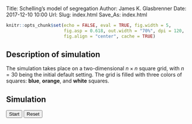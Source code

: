 Title: Schelling's model of segregation
Author: James K. Glasbrenner
Date: 2017-12-10 10:00
Url:
Slug: index.html
Save_As: index.html

```r
knitr::opts_chunk$set(echo = FALSE, eval = TRUE, fig.width = 5,
                      fig.asp = 0.618, out.width = "70%", dpi = 120,
                      fig.align = "center", cache = TRUE)
```

## Description of simulation

The simulation takes place on a two-dimensional $n \times n$ square grid, with $n = 30$ being the initial default setting.
The grid is filled with three colors of squares: [**blue**]{.tableau-blue-text}, [**orange**]{.tableau-orange-text}, and **white** squares.

## Simulation

<div class="visualization browser-default">
<div class="simulation" id='schellingModel'></div>

<div class="noUiSlider controls">
<div class="simButton">
<button id="startPauseButton">Start</button>
<button id="resetButton">Reset</button>
</div>
<div class="simSlider">
<div id='tolerance'></div>
<span class="widget-val" id="toleranceValue"></span>
</div>
<div class="simSlider">
<div id='fractionEmpty'></div>
<span class="widget-val" id="fractionEmptyValue"></span>
</div>
<div class="simSlider">
<div id='gridSize'></div>
<span class="widget-val" id="gridSizeValue"></span>
</div>
</div>
</div>



